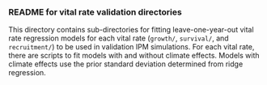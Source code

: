 ### README for vital rate validation directories

This directory contains sub-directories for fitting leave-one-year-out vital rate regression models for each vital rate (``growth/``, ``survival/``, and ``recruitment/``) to be used in validation IPM simulations. For each vital rate, there are scripts to fit models with and without climate effects. Models with climate effects use the prior standard deviation determined from ridge regression.

